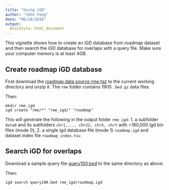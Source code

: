 ```yaml
---
title: "Using iGD"
author: "John Feng"
date: "06/18/2018"
output:
  BiocStyle::html_document
---
```


This vignette shows how to create an iGD database from roadmap dataset and then search the iGD database for overlaps with a query file. Make sure your computer memory is at least 4GB.

## Create roadmap iGD database

First download the [roadmap data source rme.tgz](http://big.databio.org/igd/data) to the current working directory and unzip it. The `rme` folder contains 1905 `.bed.gz` data files.

Then:  
```
mkdir rme_igd
igd create "rme/*" "rme_igd/" "roadmap"
```

This will generate the following in the output folder `rme_igd`:
1. a subfolder `data0` and its subfolders `chr1,..., chr22, chrX, chrY` with ~180,000 igd bin files (mode 0); 
2. a single igd database file (mode 1) `roadmap.igd` and dataset index file `roadmap_index.tsv`.


## Search iGD for overlaps

Download a sample query file [query100.bed](http://big.databio.org/igd/data) to the same directory as above.
 
Then:
```
igd search query100.bed rme_igd/roadmap.igd
```

